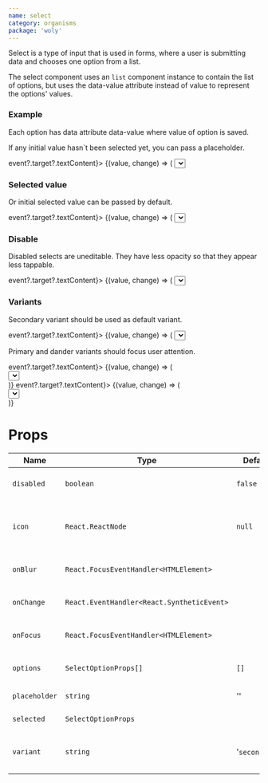 ```yaml
---
name: select
category: organisms
package: 'woly'
---
```



Select is a type of input that is used in forms,
where a user is submitting data and chooses one option from a list.

The select component uses an `list` component instance to contain the list of options,
but uses the data-value attribute instead of value to represent the options' values.

### Example

Each option has data attribute data-value where value of option is saved.

If any initial value hasn`t been selected yet, you can pass a placeholder.

<Playground>
  <div style={{ height: '250px', width: '250px' }}>
    <StateEvent initial={null} change={(event) => event?.target?.textContent}>
      {(value, change) => (
        <Select
          icon={<IconArrowDown />}
          onChange={change}
          options={[
            { content: 'Toyota', value: 'Toyota' },
            { content: 'Opel', value: 'Opel' },
            { content: 'BMW', value: 'BMW' },
          ]}
          placeholder="Choose an option"
          selected={value}
          variant="primary"
        />
      )}
    </StateEvent>
  </div>
</Playground>

### Selected value

Or initial selected value can be passed by default.

<Playground>
  <div style={{ width: '250px', height: '250px' }}>
    <StateEvent initial="Cats" change={(event) => event?.target?.textContent}>
      {(value, change) => (
        <Select
          icon={<IconArrowDown />}
          onChange={change}
          options={[
            { children: 'Cats', value: 'Cats' },
            { children: 'Dogs', value: 'Dogs' },
            { children: 'Birds', value: 'Birds' },
          ]}
          selected={value}
          variant="secondary"
        />
      )}
    </StateEvent>
  </div>
</Playground>

### Disable

Disabled selects are uneditable. They have less opacity so that they appear less tappable.

<Playground>
  <div style={{ width: '250px', height: '250px' }}>
    <StateEvent initial="Cats" change={(event) => event?.target?.textContent}>
      {(value, change) => (
        <Select
          icon={<IconArrowDown />}
          onChange={change}
          options={[
            { children: 'Cats', value: 'Cats' },
            { children: 'Dogs', value: 'Dogs' },
            { children: 'Birds', value: 'Birds' },
          ]}
          selected={value}
          variant="secondary"
          disabled
        />
      )}
    </StateEvent>
  </div>
</Playground>

### Variants

Secondary variant should be used as default variant.

<Playground>
  <div style={{ width: '250px', height: '250px' }}>
    <StateEvent initial={null} change={(event) => event?.target?.textContent}>
      {(value, change) => (
        <Select
          icon={<IconArrowDown />}
          onChange={change}
          options={[
            { children: 'Toyota', value: 'Toyota' },
            { children: 'Opel', value: 'Opel' },
            { children: 'BMW', value: 'BMW' },
          ]}
          placeholder="Choose an option"
          selected={value}
          variant="secondary"
        />
      )}
    </StateEvent>
  </div>
</Playground>

Primary and dander variants should focus user attention.

<Playground>
  <StateEvent initial="Cats" change={(event) => event?.target?.textContent}>
    {(value, change) => (
      <div style={{ width: '250px', height: '250px' }}>
        <Select
          icon={<IconArrowDown />}
          onChange={change}
          options={[
            { children: 'Cats', value: 'Cats' },
            { children: 'Dogs', value: 'Dogs' },
            { children: 'Birds', value: 'Birds' },
          ]}
          selected={value}
          variant="primary"
        />
      </div>
    )}
  </StateEvent>
</Playground>

<Playground>
  <StateEvent initial="BMW" change={(event) => event?.target?.textContent}>
    {(value, change) => (
      <div style={{ width: '250px', height: '250px' }}>
        <Select
          icon={<IconArrowDown />}
          onChange={change}
          options={[
            { children: 'Toyota', value: 'Toyota' },
            { children: 'Opel', value: 'Opel' },
            { children: 'BMW', value: 'BMW' },
          ]}
          selected={value}
          variant="danger"
        />
      </div>
    )}
  </StateEvent>
</Playground>

# Props

| Name          | Type                                       | Default       | Description                                   |
| ------------- | ------------------------------------------ | ------------- | --------------------------------------------- |
| `disabled`    | `boolean`                                  | `false`       | HTML disabled attribute                       |
| `icon`        | `React.ReactNode`                          | `null`        | Component to show on the right side of select |
| `onBlur`      | `React.FocusEventHandler<HTMLElement>`     |               | On blur event handler.                        |
| `onChange`    | `React.EventHandler<React.SyntheticEvent>` |               | On change event handler.                      |
| `onFocus`     | `React.FocusEventHandler<HTMLElement>`     |               | On focus event handler.                       |
| `options`     | `SelectOptionProps[]`                      | `[]`          | An array of select options                    |
| `placeholder` | `string`                                   | ''            | Placeholder for select                        |
| `selected`    | `SelectOptionProps`                        |               | Selected option                               |
| `variant`     | `string`                                   | '`secondary`' | Variant prop to style Select component        |
